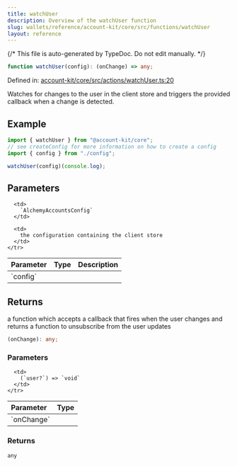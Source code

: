 ```yaml
---
title: watchUser
description: Overview of the watchUser function
slug: wallets/reference/account-kit/core/src/functions/watchUser
layout: reference
---
```


{/* This file is auto-generated by TypeDoc. Do not edit manually. */}

```ts
function watchUser(config): (onChange) => any;
```

Defined in: [account-kit/core/src/actions/watchUser.ts:20](https://github.com/alchemyplatform/aa-sdk/blob/9f926c402d1661309abbf8eae8431e52e8c5e53f/account-kit/core/src/actions/watchUser.ts#L20)

Watches for changes to the user in the client store and triggers the provided callback when a change is detected.

## Example

```ts
import { watchUser } from "@account-kit/core";
// see createConfig for more information on how to create a config
import { config } from "./config";

watchUser(config)(console.log);
```

## Parameters

<table>
  <thead>
    <tr>
      <th align="left">Parameter</th>
      <th align="left">Type</th>
      <th align="left">Description</th>
    </tr>
  </thead>

  <tbody>
    <tr>
      <td>
        `config`
      </td>

      <td>
        `AlchemyAccountsConfig`
      </td>

      <td>
        the configuration containing the client store
      </td>
    </tr>

  </tbody>
</table>

## Returns

a function which accepts a callback that fires when the user changes and returns a function to unsubscribe from the user updates

```ts
(onChange): any;
```

### Parameters

<table>
  <thead>
    <tr>
      <th align="left">Parameter</th>
      <th align="left">Type</th>
    </tr>
  </thead>

  <tbody>
    <tr>
      <td>
        `onChange`
      </td>

      <td>
        (`user?`) => `void`
      </td>
    </tr>

  </tbody>
</table>

### Returns

`any`
